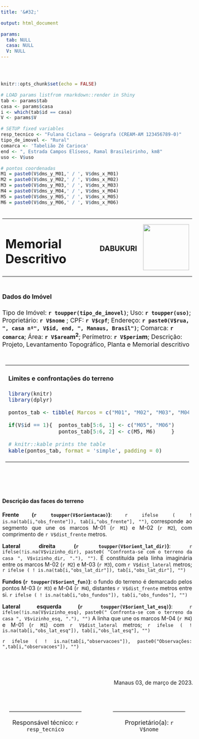 ```yaml
---
title: '&#32;'

output: html_document

params:
  tab: NULL
  casa: NULL
  V: NULL
---
```

<header>
<style>
<!-- body{ align: center; text-size:14px; size: A4; margin: 0px; padding:2px; width: 210mm;  height: 297mm; <!--border: 1px solid blue; - ->} -->
@media print {
  @page {
    size: A4;
  }
}

.container {
 align-items: center;
 justify-content: center 
 display: flex;
 column-gap: 5px;
 <!--width: 209mm;--><!-- height: 297mm; --><!-- border: 0.2px solid blue; -->
 margin: 2px;
 padding: 2px;
}
</style>
</header>

```r
knitr::opts_chunk$set(echo = FALSE)

# LOAD params listfrom rmarkdown::render in Shiny 
tab <- params$tab
casa <- params$casa
i <- which(tab$id == casa)
V <- params$V

# SETUP fixed variables
resp_tecnico <- "Fulana Ciclana – Geógrafa (CREAM-AM 123456789-0)"
tipo_de_imovel <- "Rural"
comarca <- 'Tabelião Zé Carioca'
end <- ", Estrada Campos Elíseos, Ramal Brasileirinho, km8"
uso <- V$uso

# pontos coordenadas
M1 = paste0(V$dms_y_M01,' / ', V$dms_x_M01) 
M2 = paste0(V$dms_y_M02,' / ', V$dms_x_M02)
M3 = paste0(V$dms_y_M03,' / ', V$dms_x_M03)
M4 = paste0(V$dms_y_M04,' / ', V$dms_x_M04)
M5 = paste0(V$dms_y_M05,' / ', V$dms_x_M05)
M6 = paste0(V$dms_y_M06,' / ', V$dms_x_M06)
```

<body>
<div class="container" width = '209mm' height = '295mm' style = "border:1 px solid black ">

<!-- HEADER -->
<div class="container" width = "190mm">
<table>   <!-- style = "border:0px"> --> 
<tr>
<td width = 70%> <h1>  Memorial Descritivo  </h1> </td>
<td width = auto > <h3 > DABUKURI </h3> </td>
<td> <img width = 120px src = "figures/DABUKURI.png"> </td>
</tr>
</table> 
</div>

<!-- Dados do Imóvel -->
<div class="container" width = '190mm'  style = "margin:0px; border:0px solid black; 
padding-left, padding-right:5px; text-align: justified; font-size: 16px;">
    
<h4 style="text-align: left;">  Dados do Imóvel  </h4>
Tipo de Imóvel: __`r toupper(tipo_de_imovel)`__; Uso: __`r toupper(uso)`__;
Proprietário:  __`r V$nome`__ ;  CPF: __`r V$cpf`__;
Endereço: __`r paste0(V$rua, ", casa nº", V$id, end, ", Manaus, Brasil")`__;
Comarca: __`r comarca`__;
Área: __`r V$area`m^2^__; Perímetro: __`r V$perim`m__;
Descrição: Projeto, Levantamento Topográfico, Planta e Memorial descritivo
</div>

<!-- Limites e confrontações do terreno -->
<div class="container" width = '190mm' style=" margin:0px; padding:10px; border-bottom:0px solid black; text-align: center; font-size: 14px;">
<table> <tr> <td width = 40% >
<h4 style="text-align: left;"> Limites e confrontações do terreno </h4>

```r
library(knitr)
library(dplyr)

pontos_tab <- tibble( Marcos = c("M01", "M02", "M03", "M04"), Coordenadas = c(M1, M2, M3, M4))

if(V$id == 1){  pontos_tab[5:6, 1] <- c("M05", "M06")
                pontos_tab[5:6, 2] <- c(M5, M6)     }

# knitr::kable prints the table
kable(pontos_tab, format = 'simple', padding = 0)
```

<!-- blanck column -->
<td width = 5%> </td>

<!-- map -->
<td width = 45% >
```r

if ("comunidade" %in% names(tab)) { figure_path <- paste0('figures/', V$comunidade[1], '/', V$comunidade[1], '_P&B_casa_', V$id, '.png') } else { figure_path <- paste0('figures/casa__', V$id, '.png')}

knitr::include_graphics(figure_path)
```
</td>
</tr>
</table>
</div>

<br>

<!-- Descrição das faces do terreno -->
<div class = "container" width = "190mm" style = " font-size:14px; text-align:justify; border: 0px">

<h4 style="text-align: left;"> Descrição das faces do terreno </h4>

__Frente (`r toupper(V$orientacao)`)__:  `r ifelse ( ! is.na(tab[i,"obs_frente"]), tab[i,"obs_frente"], "")`, corresponde ao segmento que une os marcos M-01 (`r M1`) e M-02 (`r M2`), com comprimento de `r V$dist_frente` metros.

__Lateral direita (`r toupper(V$orient_lat_dir)`)__: `r ifelse(!is.na(V$vizinho_dir), paste0( "Confronta-se com o terreno da casa ", V$vizinho_dir, "."), "")`. É constituída pela linha imaginária entre os marcos M-02 (`r M2`) e M-03 (`r M3`), com `r V$dist_lateral` metros; `r ifelse ( ! is.na(tab[i,"obs_lat_dir"]), tab[i,"obs_lat_dir"], "")` 

__Fundos (`r toupper(V$orient_fun)`)__: o fundo do terreno é demarcado pelos pontos M-03 (`r M3`) e M-04 (`r M4`), distantes `r V$dist_frente` metros entre si. `r ifelse ( ! is.na(tab[i,"obs_fundos"]), tab[i,"obs_fundos"], "")` 

__Lateral esquerda (`r toupper(V$orient_lat_esq)`)__:  `r ifelse(!is.na(V$vizinho_esq), paste0(" Confronta-se com o terreno da casa ", V$vizinho_esq, "."), "")` A linha que une os marcos M-04 (`r M4`) e M-01 (`r M1`) com `r V$dist_lateral` metros; `r ifelse ( ! is.na(tab[i,"obs_lat_esq"]), tab[i,"obs_lat_esq"], "")`

<!-- observations? -->
`r ifelse ( ! is.na(tab[i,"observacoes"]), paste0("Observações: ",tab[i,"observacoes"]), "")`

</div>

<br>
<br>

<!-- TAIL -->
<div font-size = '14px' width = '100%' border = '1px solid yellow'>
<p style="text-align: right;  font-size = 12px;"> Manaus 03, de março de 2023. </p>
<!--div class = "container" style = "border:0px; display:flex" -->

<br>

<table style="font-size:16px; border-collapse: separate; border-spacing: 20px; ">
<tr>
<td width= 40% style = "border-top:1px solid black;"> <p style= "text-align:center;"> Responsável técnico: `r resp_tecnico` </p></td>
<td width = 9% style = "border-top: 0px"> </td>
<td width=40% style = "border-top:1px solid black;"> <p style="font-size:16px; text-align:center;"> Proprietário(a): `r V$nome`</p></td>
</tr>
</table>
</div>


</div>
</body>







<!-- # https://stackoverflow.com/questions/3341485/how-to-make-a-html-page-in-a4-paper-size-pages -->


<!-- I saw this solution after searching at google, search for "A4 CSS page template" (codepen.io). It shows an A4 (A3,A5, also portrait) sized area in the browser, using the <page> tag. Inside this tag the content is shown, but absolute position is still with respect to browser area. -->

<!-- body { -->
<!--   background: rgb(204,204,204);  -->
<!-- } -->
<!-- page { -->
<!--   background: white; -->
<!--   display: block; -->
<!--   margin: 0 auto; -->
<!--   margin-bottom: 0.5cm; -->
<!--   box-shadow: 0 0 0.5cm rgba(0,0,0,0.5); -->
<!-- } -->
<!-- page[size="A4"] {   -->
<!--   width: 21cm; -->
<!--   height: 29.7cm;  -->
<!-- } -->
<!-- page[size="A4"][layout="portrait"] { -->
<!--   width: 29.7cm; -->
<!--   height: 21cm;   -->
<!-- } -->
<!-- @media print { -->
<!--   body, page { -->
<!--     margin: 0; -->
<!--     box-shadow: 0; -->
<!--   } -->
<!-- } -->
<!-- <page size="A4">A4</page> -->
<!-- <page size="A4" layout="portrait">A4 portrait</page> -->